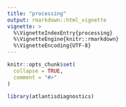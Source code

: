 ```yaml
---
title: "processing"
output: rmarkdown::html_vignette
vignette: >
  %\VignetteIndexEntry{processing}
  %\VignetteEngine{knitr::rmarkdown}
  %\VignetteEncoding{UTF-8}
---
```


```r
knitr::opts_chunk$set(
  collapse = TRUE,
  comment = "#>"
)
```

```r
library(atlantisdiagnostics)
```
